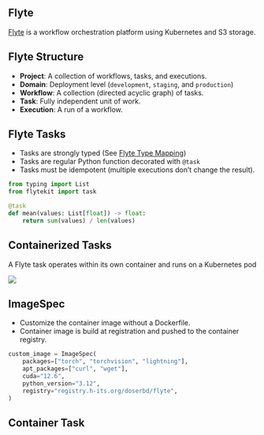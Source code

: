 ## Flyte

[Flyte](https://flyte.org/) is a workflow orchestration platform using Kubernetes and S3 storage.

## Flyte Structure

- **Project**: A collection of workflows, tasks, and executions.
- **Domain**: Deployment level (`development`, `staging`, and `production`)
- **Workflow**: A collection (directed acyclic graph) of tasks.
- **Task**: Fully independent unit of work.
- **Execution**: A run of a workflow.


## Flyte Tasks

- Tasks are strongly typed (See [Flyte Type Mapping](https://docs.flyte.org/en/latest/user_guide/data_types_and_io/index.html#data-types-and-io))
- Tasks are regular Python function decorated with `@task` 
- Tasks must be idempotent (multiple executions don't change the result).

```python
from typing import List
from flytekit import task

@task
def mean(values: List[float]) -> float:
    return sum(values) / len(values)
```

## Containerized Tasks

A Flyte task operates within its own container and runs on a Kubernetes pod

![](images/union_tasks.png)


## ImageSpec

- Customize the container image without a Dockerfile.
- Container image is build at registration and pushed to the container registry.

```python
custom_image = ImageSpec(
    packages=["torch", "torchvision", "lightning"],
    apt_packages=["curl", "wget"],
    cuda="12.6",
    python_version="3.12",
    registry="registry.h-its.org/doserbd/flyte",
)
```

## Container Task
